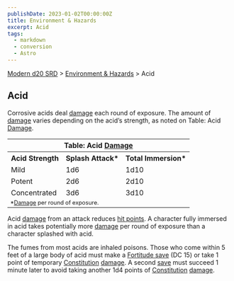 ```yaml
---
publishDate: 2023-01-02T00:00:00Z
title: Environment & Hazards
excerpt: Acid
tags:
  - markdown
  - conversion
  - Astro
---
```


[Modern d20 SRD](/#modernD20) > [Environment & Hazards](modern-d20-srd-environment-hazards-index) > Acid

## Acid

Corrosive acids deal [damage](modern-d20-srd-combat-damage) each round of
exposure. The amount of [damage](modern-d20-srd-combat-damage) varies
depending on the acid’s strength, as noted on Table: Acid
[Damage](modern-d20-srd-combat-damage).


<table><tr><th colspan="3"> Table: Acid <a  href="modern-d20-srd-combat-damage">Damage</a></th> </tr> <tr><th>Acid Strength</th><th> Splash Attack*</th><th> Total Immersion* </th></tr> <tr><td> Mild</td><td> 1d6</td><td> 1d10 </td></tr> <tr class="shaded"><td> Potent</td><td> 2d6</td><td> 2d10 </td></tr> <tr><td> Concentrated</td><td> 3d6</td><td> 3d10 </td></tr> <tr><td colspan="3" style="font-size: .8em; text-align: left"> *<a  href="modern-d20-srd-combat-damage">Damage</a> per round of exposure. </td> </tr></table>



Acid [damage](modern-d20-srd-combat-damage) from an attack reduces [hit points](modern-d20-srd-combat-hit-points). A character fully immersed in acid
takes potentially more [damage](modern-d20-srd-combat-damage) per round of
exposure than a character splashed with acid.

The fumes from most acids are inhaled poisons. Those who come within 5 feet of
a large body of acid must make a [Fortitude save](modern-d20-srd-basics-saving-throws) (DC 15) or take 1 point of temporary
[Constitution](modern-d20-srd-basics-ability-scores) [damage](modern-d20-srd-combat-damage). A second [save](modern-d20-srd-basics-saving-throws) must
succeed 1 minute later to avoid taking another 1d4 points of
[Constitution](modern-d20-srd-basics-ability-scores) [damage](modern-d20-srd-basics-ability-scores).

